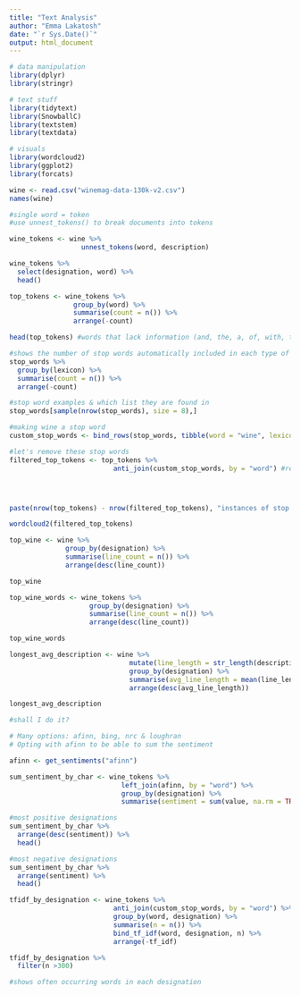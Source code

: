 ```yaml
---
title: "Text Analysis"
author: "Emma Lakatosh"
date: "`r Sys.Date()`"
output: html_document
---
```



```r
# data manipulation
library(dplyr)
library(stringr)

# text stuff
library(tidytext)
library(SnowballC)
library(textstem)
library(textdata)

# visuals
library(wordcloud2)
library(ggplot2)
library(forcats)
```

```r
wine <- read.csv("winemag-data-130k-v2.csv")
names(wine)
```

```r
#single word = token
#use unnest_tokens() to break documents into tokens

wine_tokens <- wine %>%
                  unnest_tokens(word, description)

wine_tokens %>%
  select(designation, word) %>%
  head()

top_tokens <- wine_tokens %>%
                group_by(word) %>%
                summarise(count = n()) %>%
                arrange(-count)

head(top_tokens) #words that lack information (and, the, a, of, with, this)
```
```r
#shows the number of stop words automatically included in each type of list
stop_words %>%
  group_by(lexicon) %>%
  summarise(count = n()) %>%
  arrange(-count)

#stop word examples & which list they are found in
stop_words[sample(nrow(stop_words), size = 8),]

#making wine a stop word
custom_stop_words <- bind_rows(stop_words, tibble(word = "wine", lexicon = "custom")) 

#let's remove these stop words
filtered_top_tokens <- top_tokens %>%
                          anti_join(custom_stop_words, by = "word") #removes the stop words




paste(nrow(top_tokens) - nrow(filtered_top_tokens), "instances of stop words removed")

wordcloud2(filtered_top_tokens)
```


```r
top_wine <- wine %>%
              group_by(designation) %>%
              summarise(line_count = n()) %>%
              arrange(desc(line_count))

top_wine
```
```r
top_wine_words <- wine_tokens %>%
                    group_by(designation) %>%
                    summarise(line_count = n()) %>%
                    arrange(desc(line_count))

top_wine_words
```
```r
longest_avg_description <- wine %>%
                              mutate(line_length = str_length(description)) %>%
                              group_by(designation) %>%
                              summarise(avg_line_length = mean(line_length, na.rm = TRUE)) %>%
                              arrange(desc(avg_line_length))

longest_avg_description
```
```r
#shall I do it?
```

```r
# Many options: afinn, bing, nrc & loughran
# Opting with afinn to be able to sum the sentiment

afinn <- get_sentiments("afinn")

sum_sentiment_by_char <- wine_tokens %>%
                            left_join(afinn, by = "word") %>%
                            group_by(designation) %>%
                            summarise(sentiment = sum(value, na.rm = TRUE))

#most positive designations
sum_sentiment_by_char %>%
  arrange(desc(sentiment)) %>%
  head()

#most negative designations
sum_sentiment_by_char %>%
  arrange(sentiment) %>%
  head()

```

```r
tfidf_by_designation <- wine_tokens %>%
                          anti_join(custom_stop_words, by = "word") %>%
                          group_by(word, designation) %>%
                          summarise(n = n()) %>%
                          bind_tf_idf(word, designation, n) %>%
                          arrange(-tf_idf)

tfidf_by_designation %>%
  filter(n >300)

#shows often occurring words in each designation
```







